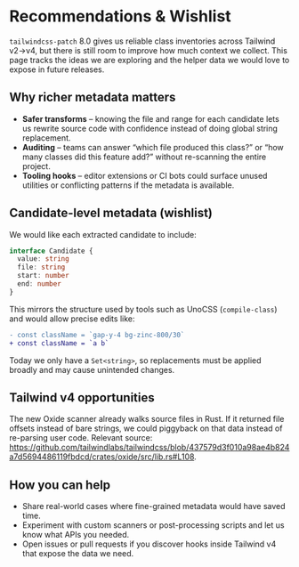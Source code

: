 # Recommendations & Wishlist

`tailwindcss-patch` 8.0 gives us reliable class inventories across Tailwind v2→v4, but there is still room to improve how much context we collect. This page tracks the ideas we are exploring and the helper data we would love to expose in future releases.

## Why richer metadata matters

- **Safer transforms** – knowing the file and range for each candidate lets us rewrite source code with confidence instead of doing global string replacement.
- **Auditing** – teams can answer “which file produced this class?” or “how many classes did this feature add?” without re-scanning the entire project.
- **Tooling hooks** – editor extensions or CI bots could surface unused utilities or conflicting patterns if the metadata is available.

## Candidate-level metadata (wishlist)

We would like each extracted candidate to include:

```ts
interface Candidate {
  value: string
  file: string
  start: number
  end: number
}
```

This mirrors the structure used by tools such as UnoCSS (`compile-class`) and would allow precise edits like:

```diff filename="diff"
- const className = `gap-y-4 bg-zinc-800/30`
+ const className = `a b`
```

Today we only have a `Set<string>`, so replacements must be applied broadly and may cause unintended changes.

## Tailwind v4 opportunities

The new Oxide scanner already walks source files in Rust. If it returned file offsets instead of bare strings, we could piggyback on that data instead of re-parsing user code. Relevant source: <https://github.com/tailwindlabs/tailwindcss/blob/437579d3f010a98ae4b824a7d5694486119fbdcd/crates/oxide/src/lib.rs#L108>.

## How you can help

- Share real-world cases where fine-grained metadata would have saved time.
- Experiment with custom scanners or post-processing scripts and let us know what APIs you needed.
- Open issues or pull requests if you discover hooks inside Tailwind v4 that expose the data we need.
